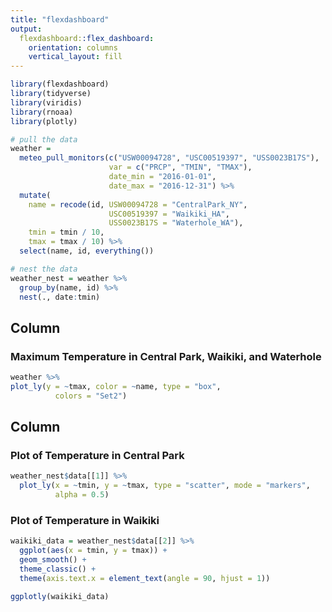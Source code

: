 ```yaml
---
title: "flexdashboard"
output: 
  flexdashboard::flex_dashboard:
    orientation: columns
    vertical_layout: fill
---
```



```r
library(flexdashboard)
library(tidyverse)
library(viridis)
library(rnoaa)
library(plotly)
```
```r
# pull the data
weather = 
  meteo_pull_monitors(c("USW00094728", "USC00519397", "USS0023B17S"),
                      var = c("PRCP", "TMIN", "TMAX"), 
                      date_min = "2016-01-01",
                      date_max = "2016-12-31") %>%
  mutate(
    name = recode(id, USW00094728 = "CentralPark_NY", 
                      USC00519397 = "Waikiki_HA",
                      USS0023B17S = "Waterhole_WA"),
    tmin = tmin / 10,
    tmax = tmax / 10) %>%
  select(name, id, everything())

# nest the data
weather_nest = weather %>%  
  group_by(name, id) %>% 
  nest(., date:tmin)
```

Column {data-width=650}
-----------------------------------------------------------------------

### Maximum Temperature in Central Park, Waikiki, and Waterhole

```r
weather %>% 
plot_ly(y = ~tmax, color = ~name, type = "box",
          colors = "Set2")
```

Column {data-width=350}
-----------------------------------------------------------------------

### Plot of Temperature in Central Park

```r
weather_nest$data[[1]] %>%
  plot_ly(x = ~tmin, y = ~tmax, type = "scatter", mode = "markers",
          alpha = 0.5)
```

### Plot of Temperature in Waikiki

```r
waikiki_data = weather_nest$data[[2]] %>% 
  ggplot(aes(x = tmin, y = tmax)) +
  geom_smooth() +
  theme_classic() + 
  theme(axis.text.x = element_text(angle = 90, hjust = 1))

ggplotly(waikiki_data)
```

